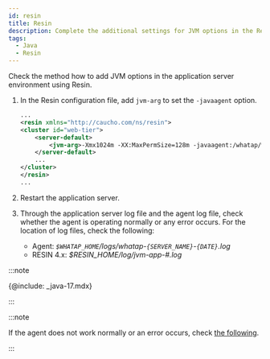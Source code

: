 ```yaml
---
id: resin
title: Resin
description: Complete the additional settings for JVM options in the Resin application server environment.
tags:
  - Java
  - Resin
---
```



Check the method how to add JVM options in the application server environment using Resin. 

1.  In the Resin configuration file, add `jvm-arg` to set the `-javaagent` option.

    ```xml title='Resin 4.x: $RESIN_HOME/conf/resin.properties'
    ...
    <resin xmlns="http://caucho.com/ns/resin">
    <cluster id="web-tier">
        <server-default>
            <jvm-arg>-Xmx1024m -XX:MaxPermSize=128m -javaagent:/whatap/whatap.agent-X.Y.Z.jar</jvm-arg>
        </server-default>
        ...
    </cluster>
    </resin>
    ...
    ```

2.  Restart the application server.

3.  Through the application server log file and the agent log file, check whether the agent is operating normally or any error occurs. For the location of log files, check the following:

    -   Agent: _`$WHATAP_HOME`/logs/whatap-`{SERVER_NAME}`-`{DATE}`.log_
    -   RESIN 4.x: _$RESIN_HOME/log/jvm-app-#.log_

:::note

{@include: _java-17.mdx}  

:::

:::note

If the agent does not work normally or an error occurs, check [the following](../install-check).

:::
